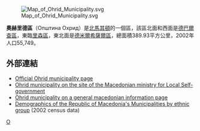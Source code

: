 [[File:Map_of_Ohrid_Municipality.svg|right]]

'''奧赫里德區'''（Општина Охрид）是[[北馬其頓|北馬其頓]]的一個區，該區北面和西面是[[德巴爾查區|德巴爾查區]]，東臨[[里森區|里森區]]，東北面是[[德米爾希薩爾區|德米爾希薩爾區]]，總面積389.93平方公里，2002年人口55,749。

==外部連結==
* [http://www.ohrid.gov.mk Official Ohrid municipality page] {{Wayback|url=http://www.ohrid.gov.mk/ |date=20180827040453 }}
* [https://web.archive.org/web/20060908180133/http://www.mls.gov.mk/default.asp?id=teritorial Ohrid municipality on the site of the Macedonian ministry for Local Self-government]
* [http://www.makedonija.name/municipalities.php?page=ohrid Ohrid municipality on a general macedonian information page] {{Wayback|url=http://www.makedonija.name/municipalities.php?page=ohrid |date=20201021210718 }}
* [http://msed.stat.gov.mk/msed.nsf/cd549cc3f96284dbc1256f2b0026e546/5db5887c1be3440ac1256f3900547f34/$FILE/I1%20Population%2015%20C2002%20123.pdf Demographics of the Republic of Macedonia's Municipalities by ethnic group]{{dead link|date=2017年12月 |bot=InternetArchiveBot |fix-attempted=yes }} (2002 census data)

{{馬其頓行政區劃}}

[[Category:北马其顿行政区划|O]]


{{Macedonia-stub}}
